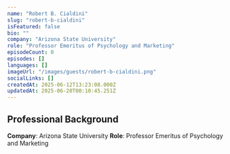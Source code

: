 ```yaml
---
name: "Robert B. Cialdini"
slug: "robert-b-cialdini"
isFeatured: false
bio: ""
company: "Arizona State University"
role: "Professor Emeritus of Psychology and Marketing"
episodeCount: 0
episodes: []
languages: []
imageUrl: "/images/guests/robert-b-cialdini.png"
socialLinks: []
createdAt: 2025-06-12T13:23:08.000Z
updatedAt: 2025-06-20T00:10:45.251Z
---
```


## Professional Background

**Company**: Arizona State University
**Role**: Professor Emeritus of Psychology and Marketing
